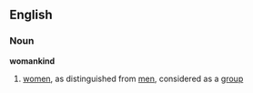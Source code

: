 ==English==
===Noun===
'''womankind'''
# [[women]], as distinguished from [[men]], considered as a [[group]]